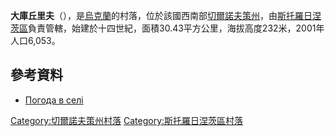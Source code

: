 {{coord|48|12|52|N|25|54|26|E|scale:100000|display=title}}

'''大庫丘里夫'''（{{lang-uk|Великий Кучурів}}），是[[烏克蘭|烏克蘭]]的村落，位於該國西南部[[切爾諾夫策州|切爾諾夫策州]]，由[[斯托羅日涅茨區|斯托羅日涅茨區]]負責管轄，始建於十四世紀，面積30.43平方公里，海拔高度232米，2001年人口6,053。

==參考資料==
*[http://weather.in.ua/ua/chernovickaja/2894 Погода в селі]{{Wayback|url=http://weather.in.ua/ua/chernovickaja/2894 |date=20160426153313 }}

{{DEFAULTSORT:Великий Кучурів}}
[[Category:切爾諾夫策州村落|Category:切爾諾夫策州村落]]
[[Category:斯托羅日涅茨區村落|Category:斯托羅日涅茨區村落]]


{{Chernivtsi-geo-stub}}